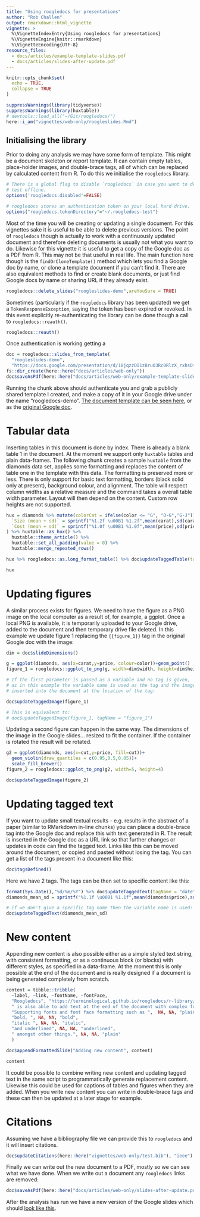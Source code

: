 ```yaml
---
title: "Using roogledocs for presentations"
author: "Rob Challen"
output: rmarkdown::html_vignette
vignette: >
  %\VignetteIndexEntry{Using roogledocs for presentations}
  %\VignetteEngine{knitr::rmarkdown}
  %\VignetteEncoding{UTF-8}
resource_files:
  - docs/articles/example-template-slides.pdf
  - docs/articles/slides-after-update.pdf
---
```


```r
knitr::opts_chunk$set(
  echo = TRUE,
  collapse = TRUE
)

suppressWarnings(library(tidyverse))
suppressWarnings(library(huxtable))
# devtools::load_all("~/Git/roogledocs/")
here::i_am("vignettes/web-only/roogleslides.Rmd")
```

## Initialising the library

Prior to doing any analysis we may have some form of template. This might be a
document skeleton or report template. It can contain empty tables, place-holder
images, and double-brace tags, all of which can be replaced by calculated content from
R. To do this we initialise the `roogledocs` library. 

```r

# There is a global flag to disable `roogledocs` in case you want to develop and
# test offline.
options('roogledocs.disabled'=FALSE)

# roogledocs stores an authentication token on your local hard drive.
options("roogledocs.tokenDirectory"="~/.roogledocs-test")
```

Most of the time you will be creating or updating a single document. For this
vignettes sake it is useful to be able to delete previous versions. The point of
`roogledocs` though is actually to work with a continuously updated document and
therefore deleting documents is usually not what you want to do. Likewise for
this vignette it is useful to get a copy of the Google doc as a PDF from R. This
may not be that useful in real life. The main function here though is the
`findOrCloneTemplate()` method which lets you find a Google doc by name, or
clone a template document if you can't find it. There are also equivalent
methods to find or create blank documents, or just find Google docs by name or
sharing URL if they already exist.

```r
roogledocs::delete_slides("roogleslides-demo",areYouSure = TRUE)
```

Sometimes (particularly if the `roogledocs` library has been updated) we get a 
`TokenResponseException`, saying the token has been expired or revoked. In this 
event explicitly re-authenticating the library can be done though a call to 
`roogledocs::reauth()`.

```r
roogledocs::reauth()
```

Once authentication is working getting a 

```r
doc = roogledocs::slides_from_template(
  "roogleslides-demo",
  "https://docs.google.com/presentation/d/18jqzzDI1zBruO3Rc0RlzX_rxhsDiOuKbTM4vnwuimn4/edit?usp=sharing")
fs::dir_create(here::here("docs/articles/web-only"))
doc$saveAsPdf(here::here("docs/articles/web-only/example-template-slides.pdf"))
```

Running the chunk above should authenticate you and grab a publicly shared
template I created, and make a copy of it in your Google drive under the name
"roogledocs-demo". [The document template can be seen here](example-template-slides.pdf), or as the 
[original Google doc](https://docs.Google.com/document/d/1XnrBgBJFz7jEMYtw3o3YKbOuMdWvUkzIul4hb2B-SC4/edit?usp=sharing).

# Tabular data

Inserting tables in this document is done by index. There is already a blank
table 1 in the document. At the moment we support only `huxtable` tables and plain 
data-frames. The
following chunk creates a sample `huxtable` from the diamonds data set, applies
some formatting and replaces the content of table one in the template with this
data. The formatting is preserved more or less. There is only support for basic
text formatting, borders (black solid only at present), background colour, and
alignment. The table will respect column widths as a relative measure and the
command takes a overall table width parameter. Layout will then depend on the
content. Custom row heights are not supported.

```r
hux = diamonds %>% mutate(colorCat = ifelse(color <= "G", "D-G","G-J")) %>% group_by(cut,colorCat) %>% summarise(
  `Size (mean + sd)` = sprintf("%1.2f \u00B1 %1.2f",mean(carat),sd(carat)),
  `Cost (mean + sd)` = sprintf("%1.0f \u00B1 %1.0f",mean(price),sd(price))
) %>% huxtable::as_hux() %>%
  huxtable::theme_article() %>% 
  huxtable::set_all_padding(value = 0) %>%
  huxtable::merge_repeated_rows()

hux %>% roogledocs::as.long_format_table() %>% doc$updateTaggedTable(tagName = "diamonds-tag" )

hux
```

# Updating figures

A similar process exists for figures. We need to have the figure as a PNG image on the
local computer as a result of, for example, a ggplot. Once a local PNG is
available, it is temporarily uploaded to your Google drive, added to the
document and then temporary drive file deleted. In this example we update figure
1 replacing the `{{figure_1}}` tag in the original Google doc with the image:

```r

dim = doc$slideDimensions()

g = ggplot(diamonds, aes(x=carat,y=price, colour=color))+geom_point()
figure_1 = roogledocs::ggplot_to_png(g, width=dim$width, height=dim$height)

# If the first parameter is passed as a variable and no tag is given, 
# as in this example the variable name is used as the tag and the image is 
# inserted into the document at the location of the tag:

doc$updateTaggedImage(figure_1)

# This is equivalent to:
# doc$updateTaggedImage(figure_1, tagName = "figure_1")


```

Updating a second figure can happen in the same way. The dimensions of the
image in the Google slides... resized to fit the container. If the container
is rotated the result will be rotated.

```r
g2 = ggplot(diamonds, aes(x=cut,y=price, fill=cut))+
  geom_violin(draw_quantiles = c(0.95,0.5,0.05))+
  scale_fill_brewer()
figure_2 = roogledocs::ggplot_to_png(g2, width=5, height=4)

doc$updateTaggedImage(figure_2)
```


# Updating tagged text

If you want to update small textual results - e.g. results in the abstract of a
paper (similar to RMarkdown in-line chunks) you can place a double-brace tag
into the Google doc and replace this with text generated in R. The result is
inserted in the Google doc as a URL link so that further changes or updates in
code can find the tagged text. Links like this can be moved around the document,
or copied and pasted without losing the tag. You can get a
list of the tags present in a document like this:

```r
doc$tagsDefined()
```

Here we have 2 tags. The tags can be then set to specific content like this:

```r
format(Sys.Date(),"%d/%m/%Y") %>% doc$updateTaggedText(tagName = "date")
diamonds_mean_sd = sprintf("%1.1f \u00B1 %1.1f",mean(diamonds$price),sd(diamonds$price)) 

# if we don't give a specific tag name then the variable name is used:
doc$updateTaggedText(diamonds_mean_sd)
```


# New content

Appending new content is also possible either as a simple styled text string,
with consistent formatting, or as a continuous block (or blocks) with different
styles, as specified in a data-frame. At the moment this is only possible at the
end of the document and is really designed if a document is being generated
completely from scratch. 

```r

content = tibble::tribble(
  ~label, ~link, ~fontName, ~fontFace,
  "Roogledocs", "https://terminological.github.io/roogledocs/r-library/docs/", "Courier New", "plain",
  " is also able to add text at the end of the document with complex formatting. ", NA, NA, "plain",
  "Supporting fonts and font face formatting such as ",  NA, NA, "plain",
  "bold, ", NA, NA, "bold",
  "italic ", NA, NA, "italic",
  "and underlined", NA, NA, "underlined",
  " amongst other things.", NA, NA, "plain"
  )

doc$appendFormattedSlide("Adding new content", content)

content
```

It could be possible to combine writing new content and updating tagged text in
the same script to programmatically generate replacement content. Likewise this
could be used for captions of tables and figures when they are added. When you
write new content you can write in double-brace tags and these can then be
updated at a later stage for example.

# Citations

Assuming we have a bibliography file we can provide this to `roogledocs` and 
it will insert citations.

```r

doc$updateCitations(here::here("vignettes/web-only/test.bib"), "ieee")

```

Finally we can write out the new document to a PDF, mostly so we can see what we
have done. When we write out a document any `roogledocs` links are removed:

```r
doc$saveAsPdf(here::here("docs/articles/web-only/slides-after-update.pdf"))
```

After the analysis has run we have a new version of the Google slides which
should [look like this](slides-after-update.pdf).






